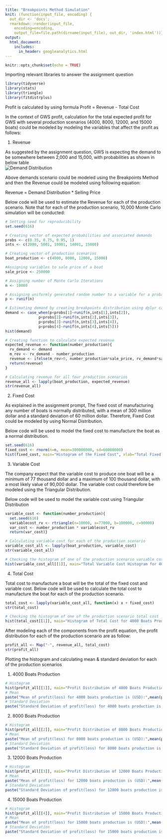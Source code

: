 ```yaml
---
title: "Breakpoints Method Simulation"
knit: (function(input_file, encoding) {
  out_dir <- 'docs';
  rmarkdown::render(input_file,
    encoding=encoding,
    output_file=file.path(dirname(input_file), out_dir, 'index.html'))})
output:
  html_document:
    includes:
      in_header: googleanalytics.html
---
```


```r
knitr::opts_chunk$set(echo = TRUE)
```

Importing relevant libraries to answer the assignment question

```r
library(tidyverse)
library(stats)
library(triangle)
library(fitdistrplus)
```

Profit is calculated by using formula Profit = Revenue - Total Cost

In the context of GWS profit, calculation for the total expected profit for GWS with several production scenarios (4000, 8000, 12000, and 15000 boats) could be modeled by modeling the variables that affect the profit as follows: 

1. Revenue

As suggested by the assignment question, GWS is expecting the demand to be somewhere between 2,000 and 15,000, with probabilities as shown in below table 
![Demand Distribution](Demand Distribution.png){style="display:block; margin:auto;"}

Above demands scenario could be modeled using the Breakpoints Method and then the Revenue could be modeled using following equation:

Revenue = Demand Distribution * Selling Price

Below code will be used to estimate the Revenue for each of the production scenario. Note that for each of the production scenario, 10,000 Monte Carlo simulation will be conducted:

```r
# Setting seed for reproducibility
set.seed(616)

# Creating vector of expected probabilities and associated demands
probs <- c(0.35, 0.75, 0.95, 1)
ints <- c(2000, 5001, 10001, 14001, 15000)

# Creating vector of production scenarios
boat_production <- c(4000, 8000, 12000, 15000)

#Assigning variables to sale price of a boat
sale_price <- 250000

# Assigning number of Monte Carlo Iterations
n <- 10000

# Assigning uniformly generated random number to a variable for a probability of demand occurring 
p <- runif(n)

# Estimating demand by creating breakpoints distribution using dplyr case_when
demand <- case_when(p<probs[1]~runif(n,ints[1],ints[2]),
               p<probs[2]~runif(n,ints[2],ints[3]),
               p<probs[3]~runif(n,ints[3],ints[4]),
               p<probs[4]~runif(n,ints[4],ints[5]))
hist(demand)

# Creating function to calculate expected revenue
expected_revenue <- function(number_production){
  rv_demand <- demand
  m_rev <- rv_demand - number_production
  revenue <- ifelse(m_rev>0, number_production*sale_price, rv_demand*sale_price)
  return(revenue)
}

# Calculating revenue for all four production scenarios
revenue_all <- lapply(boat_production, expected_revenue)
str(revenue_all)
```

2. Fixed Cost

As explained in the assignment prompt, The fixed cost of manufacturing any number of boats is normally distributed, with a mean of 300 million dollar and a standard deviation of 60 million dollar. Therefore, Fixed Cost could be modeled by using Normal Distribution.

Below code will be used to model the fixed cost to manufacture the boat as a normal distribution.

```r
set.seed(616)
fixed_cost <- rnorm(n=n, mean=300000000, sd=60000000)
hist(fixed_cost, main="Histogram of the Fixed Cost", xlab="Total Fixed Cost(USD")
```

3. Variable Cost

The company expect that the variable cost to produce one boat will be a minimum of 77 thousand dollar and a maximum of 100 thousand dollar, with a most likely value of 90,000 dollar. The variable cost could therefore be modeled using the Triangular Distribution.

Below code will be used to model the variable cost using Triangular Distribution

```r
variable_cost <- function(number_production){
  set.seed(616)
  variablecost_rv <- rtriangle(n=10000, a=77000, b=100000, c=90000)
  var_cost <- number_production * variablecost_rv
  return(var_cost)}

# Calculating variable cost for each of the production scenario
variable_cost_all <- lapply(boat_production, variable_cost)
str(variable_cost_all)

# Checking the histogram of one of the production scenario variable cost
hist(variable_cost_all[[1]], main="Total Variable Cost Histogram for 4000 Boats Production", xlab="Total Variable Cost(USD)")
```

4. Total Cost

Total cost to manufacture a boat will be the total of the fixed cost and variable cost. Below code will be used to calculate the total cost to manufacture the boat for each of the production scenario.

```r
total_cost <- lapply(variable_cost_all, function(x) x + fixed_cost)
str(total_cost)

# Checking the histogram of one of the production scenario total cost
hist(total_cost[[1]], main="Histogram of Total Cost for 4000 Boats Production")
```
After modeling each of the components from the profit equation, the profit distribution for each of the production scenario are as follow:

```r
profit_all <- Map("-", revenue_all, total_cost)
str(profit_all)
```

Plotting the histogram and calculating mean & standard deviation for each of the production scenarios

1. 4000 Boats Production
```r
# Histogram
hist(profit_all[[1]], main="Profit Distribution of 4000 Boats Production", xlab="Profit(USD)")
# Mean
paste("Mean of profit(loss) for 4000 boats production is (USD):",mean(profit_all[[1]])%>%round(2))
# Standard Deviation
paste("Standard Deviation of profit(loss) for 4000 boats production is (USD):", sd(profit_all[[1]])%>%round(2))
```

2. 8000 Boats Production
```r
# Histogram
hist(profit_all[[2]], main="Profit Distribution of 8000 Boats Production", xlab="Profit(USD)")
# Mean
paste("Mean of profit(loss) for 8000 boats production is (USD):",mean(profit_all[[2]])%>%round(2))
# Standard Deviation
paste("Standard Deviation of profit(loss) for 8000 boats production is (USD):", sd(profit_all[[2]])%>%round(2))
```

3. 12000 Boats Production
```r
# Histogram
hist(profit_all[[3]], main="Profit Distribution of 12000 Boats Production", xlab="Profit(USD)")
# Mean
paste("Mean of profit(loss) for 12000 boats production is (USD):",mean(profit_all[[3]])%>%round(2))
# Standard Deviation
paste("Standard Deviation of profit(loss) for 12000 boats production is (USD):", sd(profit_all[[3]])%>%round(2))
```

4. 15000 Boats Production
```r
# Histogram
hist(profit_all[[4]], main="Profit Distribution of 15000 Boats Production", xlab="Profit(USD)")
# Mean
paste("Mean of profit(loss) for 15000 boats production is (USD):",mean(profit_all[[4]])%>%round(2))
# Standard Deviation
paste("Standard Deviation of profit(loss) for 15000 boats production is (USD):", sd(profit_all[[4]])%>%round(2))
```
